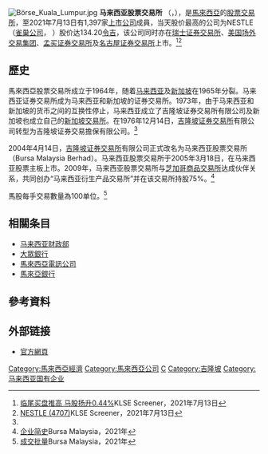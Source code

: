 {{Infobox company
| name = 马来西亚股票交易所
| name_en = '''Bursa Malaysia Berhad'''
| logo =
| logo_size = 
| logo_caption = 
| image = Bursa Malaysia.JPG
| image_size = 
| image_caption = 马来西亚股票交易所大厦
| native_name = 
| native_name_lang = 
| other_name = 
| type = [[上市公司|上市]][[国营企业|国营企业]]
| traded_as = {{myx|1818}}
| ISIN = MYL1818OO003
| industry = [[证券交易所|证券交易所]]
| foundation = 1964年
| founder = 
| key_people = {{tsl|en|Amirsham Abdul Aziz|阿米尔山}}<small>（主席）</small><ref>{{cite web|title=Tun Mohamed Dzaiddin Abdullah stepped down as Bursa Malaysia chairman in 1 March 2015|url=http://www.bursamalaysia.com/corporate/media-centre/media-releases/3097|publisher=[[Bursa_Malaysia_Berhad|Bursa Malaysia Berhad]]|accessdate=9 January 2015|archive-date=2016-07-16|archive-url=https://web.archive.org/web/20160716121328/http://www.bursamalaysia.com/corporate/media-centre/media-releases/3097|dead-url=no}}</ref><br>达祖丁阿丹<small>（首席执行员）</small><ref>{{cite web|title=Bursa Malaysia appoints Datuk Seri Tajuddin Atan as new CEO|url=http://www.bursamalaysia.com/corporate/media-centre/media-releases/721|publisher=[[Bursa_Malaysia_Berhad|Bursa Malaysia Berhad]]|accessdate=1 April 2011|archive-date=2016-07-16|archive-url=https://web.archive.org/web/20160716121333/http://www.bursamalaysia.com/corporate/media-centre/media-releases/721|dead-url=no}}</ref>
| location = {{MYS}} {{KL}}<br>Exchange Square, Persiaran Maybank, Bukit Kewangan, 50200 Kuala Lumpur. 
| area_served = 
| products = 
| services = [[股票市场|股票市场]][[交易|交易]]
| owner = [[马来西亚财政部|马来西亚财政部]]
| ratio = 
| homepage = {{URL|http://www.bursamalaysia.com}}
}}
[[File:Börse_Kuala_Lumpur.jpg|thumb]]
'''马来西亚股票交易所''' <!--在马来西亚证券业的第一个的正式企业组织是[[新加坡交易所|新加坡交易所]]，于1930年成立。然后马来亚证券经纪协会于1937年重新注册。马来亚联合交易所成立于1960年开始公开交易的股票。当时交易所分别设在新加坡和吉隆坡。-->（{{lang-en|Bursa Malaysia Berhad}}，{{myx|1818}}），是[[馬來西亞|馬來西亞]]的[[股票交易所|股票交易所]]，至2021年7月13日有1,397家[[上市公司|上市公司]]成員，当天股价最高的公司为NESTLE（[[雀巢公司|雀巢公司]]，{{myx|4707}} ）股价达134.20[[令吉|令吉]]，该公司同时亦在[[瑞士证券交易所|瑞士证券交易所]]、[[美国场外交易集团|美国场外交易集团]]、[[孟买证券交易所|孟买证券交易所]]及[[名古屋证券交易所|名古屋证券交易所]]上市。<ref>[https://www.klsescreener.com/v2/news/view/853993/%E4%B8%B4%E5%B0%BE%E4%B9%B0%E7%9B%98%E6%8E%A8%E9%AB%98-%E9%A9%AC%E8%82%A1%E6%89%AC%E5%8D%870-44 临尾买盘推高 马股扬升0.44%]KLSE Screener，2021年7月13日</ref><ref>[https://www.klsescreener.com/v2/stocks/view/4707/nestle-malaysia-berhad NESTLE (4707)]KLSE Screener，2021年7月13日</ref>

==歷史==
馬來西亞股票交易所成立于1964年，随着[[马来西亚|马来西亚]]及[[新加坡|新加坡]]在1965年分裂。马来西亚证券交易所成为马来西亚和新加坡的证券交易所。1973年，由于马来西亚和新加坡的货币之间的互换性停止，马来西亚成立了吉隆坡证券交易所有限公司及新加坡也成立自己的[[新加坡交易所|新加坡交易所]]。在1976年12月14日，[[吉隆坡证券交易所|吉隆坡证券交易所]]有限公司转型为吉隆坡证券交易擔保有限公司。<ref name=bm/>

2004年4月14日，[[吉隆坡证券交易所|吉隆坡证券交易所]]有限公司正式改名为马来西亚股票交易所（Bursa Malaysia Berhad）。马来西亚股票交易所于2005年3月18日，在马来西亚股票主板上市。2009年，马来西亚股票交易所与[[芝加哥商品交易所|芝加哥商品交易所]]达成伙伴关系，共同创办“马来西亚衍生产品交易所”并在该交易所持股75%。<ref name=bm>[https://www.bursamalaysia.com/cn/about_bursa/about_us/corporate_history 企业简史]Bursa Malaysia，2021年</ref>

馬股每手交易數量為100单位。<ref>[https://www.bursamalaysia.com/cn/trade/trading_resources/equities/board_lot 成交批量]Bursa Malaysia，2021年</ref>

==相關条目==
{{Portal box|马来西亚|经济学}}
*[[马来西亚财政部|马来西亚财政部]]
*[[大眾銀行|大眾銀行]]
*[[馬來西亞電訊公司|馬來西亞電訊公司]]
*[[馬來亞銀行|馬來亞銀行]]

==參考資料==
{{reflist}}

==外部链接==
*[http://www.bursamalaysia.com/ 官方網頁]

{{马来西亚主题}}
{{世界交易所联合会}}

[[Category:馬來西亞經濟|Category:馬來西亞經濟]]
[[Category:馬來西亞公司|Category:馬來西亞公司]]
[[Category:亞洲證券交易所|C]]
[[Category:吉隆坡|Category:吉隆坡]]
[[Category:马来西亚国有企业|Category:马来西亚国有企业]]